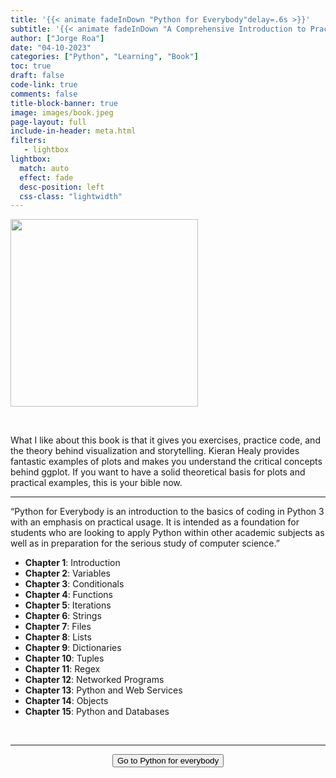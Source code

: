 ```yaml
---
title: '{{< animate fadeInDown "Python for Everybody"delay=.6s >}}'
subtitle: '{{< animate fadeInDown "A Comprehensive Introduction to Practical Programming with Python 3, Designed for Students and Aspiring Programmers taught by Charles Severance"delay=.6s >}}'
author: ["Jorge Roa"]
date: "04-10-2023"
categories: ["Python", "Learning", "Book"]
toc: true
draft: false
code-link: true
comments: false
title-block-banner: true
image: images/book.jpeg
page-layout: full
include-in-header: meta.html
filters:
   - lightbox
lightbox: 
  match: auto
  effect: fade
  desc-position: left
  css-class: "lightwidth"
---
```


![](images/book.jpeg){fig-align="center" width="300"}

</br>

What I like about this book is that it gives you exercises, practice code, and the theory behind visualization and storytelling. Kieran Healy provides fantastic examples of plots and makes you understand the critical concepts behind ggplot. If you want to have a solid theoretical basis for plots and practical examples, this is your bible now. 


<hr class="sep-2" />

"Python for Everybody is an introduction to the basics of coding in Python 3 with an emphasis on practical usage. It is intended as a foundation for students who are looking to apply Python within other academic subjects as well as in preparation for the serious study of computer science."


- **Chapter 1**: Introduction
- **Chapter 2**: Variables
- **Chapter 3**: Conditionals
- **Chapter 4**: Functions
- **Chapter 5**: Iterations
- **Chapter 6**: Strings
- **Chapter 7**: Files
- **Chapter 8**: Lists
- **Chapter 9**: Dictionaries
- **Chapter 10**: Tuples
- **Chapter 11**: Regex
- **Chapter 12**: Networked Programs
- **Chapter 13**: Python and Web Services
- **Chapter 14**: Objects
- **Chapter 15**: Python and Databases

</br>



<hr class="sep-2" />

<center>
<form action="https://books.trinket.io/pfe/index.html">
<button class="btn-hover color-9" target="_blank">
Go to Python for everybody
</button>
</form>
</center>
